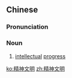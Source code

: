 ==Chinese==
{{zh-forms|type=22}}

===Pronunciation===
{{zh-pron
|m=jīngshén wénmíng
|cat=n
}}

===Noun===
{{zh-noun}}

# [[intellectual]] [[progress]]

[[ko:精神文明]]
[[zh:精神文明]]